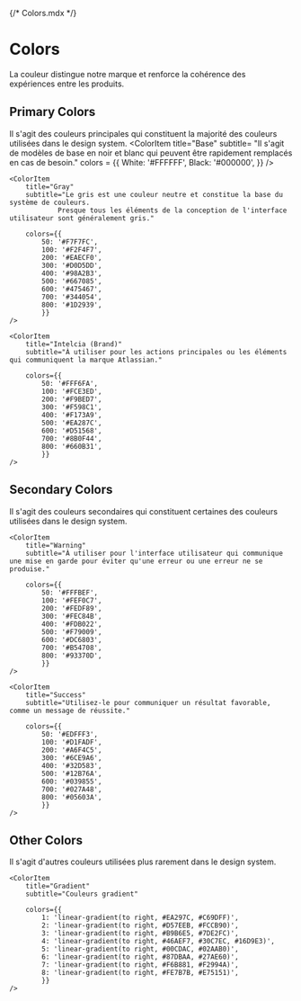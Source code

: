 {/* Colors.mdx */}


<Meta title="Colors" />

# Colors
La couleur distingue notre marque et renforce la cohérence des expériences entre les produits.

## Primary Colors
Il s'agit des couleurs principales qui constituent la majorité des couleurs utilisées dans le design system.
<ColorPalette>
    <ColorItem
        title="Base"
        subtitle= "Il s'agit de modèles de base en noir et blanc qui peuvent être rapidement remplacés en cas de besoin."
        colors = {{
            White: '#FFFFFF',
            Black: '#000000',
        }}
    />

    <ColorItem
        title="Gray"
        subtitle="Le gris est une couleur neutre et constitue la base du système de couleurs. 
                Presque tous les éléments de la conception de l'interface utilisateur sont généralement gris."

        colors={{ 
            50: '#F7F7FC', 
            100: '#F2F4F7', 
            200: '#EAECF0',
            300: '#D0D5DD',
            400: '#98A2B3',
            500: '#667085',
            600: '#475467',
            700: '#344054',
            800: '#1D2939',
            }}
    />

    <ColorItem
        title="Intelcia (Brand)"
        subtitle="À utiliser pour les actions principales ou les éléments qui communiquent la marque Atlassian."

        colors={{ 
            50: '#FFF6FA', 
            100: '#FCE3ED', 
            200: '#F9BED7',
            300: '#F598C1',
            400: '#F173A9',
            500: '#EA287C',
            600: '#D51568',
            700: '#8B0F44',
            800: '#660B31',
            }}
    />
</ColorPalette>

## Secondary Colors
Il s'agit des couleurs secondaires qui constituent certaines des couleurs utilisées dans le design system.

<ColorPalette>
    <ColorItem
        title="Danger"
        subtitle= "À utiliser pour l'interface utilisateur qui communique les états de danger ou d'erreur grave."
        colors={{ 
            50: '#FFF3F2', 
            100: '#FEE4E2', 
            200: '#FECDCA',
            300: '#FDA29B',
            400: '#F97066',
            500: '#F04438',
            600: '#D92D20',
            700: '#B42318',
            800: '#912018',
            }}
    />

    <ColorItem
        title="Warning"
        subtitle="À utiliser pour l'interface utilisateur qui communique une mise en garde pour éviter qu'une erreur ou une erreur ne se produise."

        colors={{ 
            50: '#FFFBEF', 
            100: '#FEF0C7', 
            200: '#FEDF89',
            300: '#FEC84B',
            400: '#FDB022',
            500: '#F79009',
            600: '#DC6803',
            700: '#B54708',
            800: '#93370D',
            }}
    />

    <ColorItem
        title="Success"
        subtitle="Utilisez-le pour communiquer un résultat favorable, comme un message de réussite."

        colors={{ 
            50: '#EDFFF3', 
            100: '#D1FADF', 
            200: '#A6F4C5',
            300: '#6CE9A6',
            400: '#32D583',
            500: '#12B76A',
            600: '#039855',
            700: '#027A48',
            800: '#05603A',
            }}
    />
</ColorPalette>

## Other Colors
Il s'agit d'autres couleurs utilisées plus rarement dans le design system.

<ColorPalette>
    <ColorItem
        title="Other Intelcia Colors"
        subtitle= "Description"
        colors={{ 
            100: '#F08C75', 
            200: '#ED6BA6',
            300: '#7663A4',
            400: '#F0B1C8',
            500: '#B3A7CF',
            600: '#F7C5BA',
            700: '#ABDBC6',
            800: '#70CBE7',
            900: '#FDD477',
            }}
    />

    <ColorItem
        title="Gradient"
        subtitle="Couleurs gradient"

        colors={{ 
            1: 'linear-gradient(to right, #EA297C, #C69DFF)', 
            2: 'linear-gradient(to right, #D57EEB, #FCCB90)',
            3: 'linear-gradient(to right, #B9B6E5, #7DE2FC)', 
            4: 'linear-gradient(to right, #46AEF7, #30C7EC, #16D9E3)', 
            5: 'linear-gradient(to right, #00CDAC, #02AAB0)', 
            6: 'linear-gradient(to right, #87DBAA, #27AE60)', 
            7: 'linear-gradient(to right, #F6B881, #F2994A)', 
            8: 'linear-gradient(to right, #FE7B7B, #E75151)', 
            }}
    />
</ColorPalette>